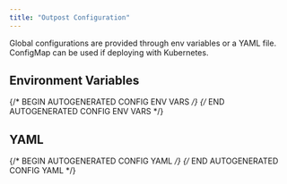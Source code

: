 ```yaml
---
title: "Outpost Configuration"
---
```


Global configurations are provided through env variables or a YAML file. ConfigMap can be used if deploying with Kubernetes.

## Environment Variables

{/* BEGIN AUTOGENERATED CONFIG ENV VARS */}
{/* END AUTOGENERATED CONFIG ENV VARS */}

## YAML

{/* BEGIN AUTOGENERATED CONFIG YAML */}
{/* END AUTOGENERATED CONFIG YAML */}
